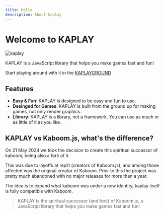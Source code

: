 ```yaml
---
title: Hello
description: About kaplay
---
```



# Welcome to KAPLAY

<div>
  <img src={kaplayGif.src} alt="kaplay" />
</div>

KAPLAY is a JavaScript library that helps you make games fast and fun!

Start playing around with it in the [KAPLAYGROUND](https://kaplayjs.com)

## Features

- **Easy & Fun**: KAPLAY is designed to be easy and fun to use.
- **Desinged for Games**: KAPLAY is built from the ground up for making games, not only render graphics.
- **Library**: KAPLAY is a library, not a framework. You can use as much or as little of it as you like.

## KAPLAY vs Kaboom.js, what's the difference?

On 21 May 2024 we took the decision to create this spiritual successor of kaboom, being also a fork of it.

This was due to layoffs at replit (creators of Kaboom.js), and among those affected was the original creator of Kaboom. Prior to this the project was pretty much abandoned with no major releases for more than a year.

The idea is to expand what kaboom was under a new identity, kaplay itself is fully compatible with Kaboom.

> KAPLAY is the spiritual successor (and fork) of Kaboom.js, a JavaScript library
> that helps you make games fast and fun!
